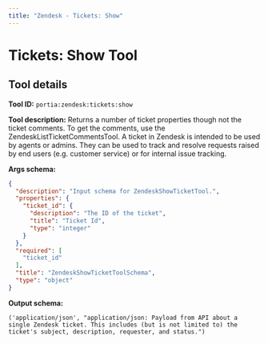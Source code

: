 ```yaml
---
title: "Zendesk - Tickets: Show"
---
```

<!-- WARNING: This file is auto-generated by generate_tool_docs.py. Do not edit manually. -->


# Tickets: Show Tool

<Intro />

## Tool details
**Tool ID:** `portia:zendesk:tickets:show`

**Tool description:** Returns a number of ticket properties though not the ticket comments. To get the comments, use the ZendeskListTicketCommentsTool. A ticket in Zendesk is intended to be used by agents or admins. They can be used to track and resolve requests raised by end users (e.g. customer service) or for internal issue tracking. 

**Args schema:**
```json
{
  "description": "Input schema for ZendeskShowTicketTool.",
  "properties": {
    "ticket_id": {
      "description": "The ID of the ticket",
      "title": "Ticket Id",
      "type": "integer"
    }
  },
  "required": [
    "ticket_id"
  ],
  "title": "ZendeskShowTicketToolSchema",
  "type": "object"
}
```

**Output schema:**
```
('application/json', "application/json: Payload from API about a single Zendesk ticket. This includes (but is not limited to) the ticket's subject, description, requester, and status.")
```
